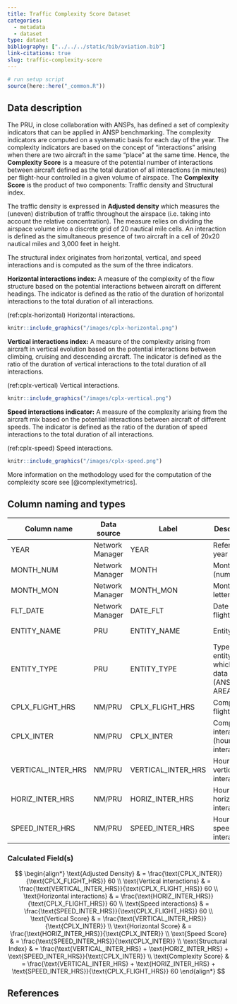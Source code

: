 ```yaml
---
title: Traffic Complexity Score Dataset
categories:
  - metadata
  - dataset
type: dataset
bibliography: ["../../../static/bib/aviation.bib"]
link-citations: true
slug: traffic-complexity-score
---
```

```r
# run setup script
source(here::here("_common.R"))
```


## Data description

The PRU, in close collaboration with ANSPs, has defined a set of complexity indicators that
can be applied in ANSP benchmarking.
The complexity indicators are computed on a systematic basis for each day of the year.
The complexity indicators are based on the concept of “interactions” arising when there are
two aircraft in the same “place” at the same time.
Hence, the **Complexity Score** is a measure of the potential number of interactions between
aircraft defined as the total duration of all interactions (in minutes) per flight-hour
controlled in a given volume of airspace.
The **Complexity Score** is the product of two components: Traffic density and Structural index.

The traffic density is expressed in **Adjusted density** which measures the (uneven) distribution
of traffic throughout the airspace (i.e. taking into account the relative concentration).
The measure relies on dividing the airspace volume into a discrete grid of 20 nautical mile cells.
An interaction is defined as the simultaneous presence of two aircraft in a cell of 20x20 nautical
miles and 3,000 feet in height.

The structural index originates from horizontal, vertical, and speed interactions and is computed
as the sum of the three indicators.


**Horizontal interactions index:** A measure of the complexity of the flow structure based on
the potential interactions between aircraft on different headings.
The indicator is defined as the ratio of the duration of horizontal interactions to the total
duration of all interactions.


(ref:cplx-horizontal) Horizontal interactions.


```r
knitr::include_graphics("/images/cplx-horizontal.png")
```



**Vertical interactions index:** A measure of the complexity arising from aircraft in vertical
evolution based on the potential interactions between climbing, cruising and descending aircraft.
The indicator is defined as the ratio of the duration of vertical interactions to the total
duration of all interactions.



(ref:cplx-vertical) Vertical interactions.


```r
knitr::include_graphics("/images/cplx-vertical.png")
```



**Speed interactions indicator:** A measure of the complexity arising from the aircraft mix
based on the potential interactions between aircraft of different speeds.
The indicator is defined as the ratio of the duration of speed interactions to the
total duration of all interactions.



(ref:cplx-speed) Speed interactions.


```r
knitr::include_graphics("/images/cplx-speed.png")
```


More information on the methodology used for the computation of the complexity score
see [@complexitymetrics].

## Column naming and types

| Column name        | Data source     | Label              |  Description                                                    | Example          |
|--------------------|-----------------|--------------------|-----------------------------------------------------------------|------------------|
| YEAR               | Network Manager | YEAR               | Reference year                                                  | 2014             |
| MONTH_NUM          | Network Manager | MONTH              | Month (numeric)                                                 | 1                |
| MONTH_MON          | Network Manager | MONTH_MON          | Month (3-letter code)                                           | JAN              |
| FLT_DATE           | Network Manager | DATE_FLT           | Date of flight                                                  | 12-01-2014       |
| ENTITY_NAME        | PRU             | ENTITY_NAME        | Entity name                                                     | Slovenia Control |
| ENTITY_TYPE        | PRU             | ENTITY_TYPE        | Type of the entity to which the data relates (ANSP, FAB, AREA)  | ANSP (AUA)       |
| CPLX_FLIGHT_HRS    | NM/PRU          | CPLX_FLIGHT_HRS    | Complexity flight hours                                         | 89.4             |
| CPLX_INTER         | NM/PRU          | CPLX_INTER         | Complexity interactions (hours of interactions)                 | 9.4              |
| VERTICAL_INTER_HRS | NM/PRU          | VERTICAL_INTER_HRS | Hours of vertical interactions                                  | 1.0              |
| HORIZ_INTER_HRS    | NM/PRU          | HORIZ_INTER_HRS    | Hours of horizontal interactions                                | 5.8              |
| SPEED_INTER_HRS    | NM/PRU          | SPEED_INTER_HRS    | Hours of speed interactions                                     | 1.5              |


### Calculated Field(s)

$$
\begin{align*}
\text{Adjusted Density}        & = \frac{\text{CPLX_INTER}}{\text{CPLX_FLIGHT_HRS}} 60 \\
\text{Vertical interactions}   & = \frac{\text{VERTICAL_INTER_HRS}}{\text{CPLX_FLIGHT_HRS}} 60 \\
\text{Horizontal interactions} & = \frac{\text{HORIZ_INTER_HRS}}{\text{CPLX_FLIGHT_HRS}} 60 \\
\text{Speed interactions}      & = \frac{\text{SPEED_INTER_HRS}}{\text{CPLX_FLIGHT_HRS}} 60 \\
\text{Vertical Score}          & = \frac{\text{VERTICAL_INTER_HRS}}{\text{CPLX_INTER}} \\
\text{Horizontal Score}        & = \frac{\text{HORIZ_INTER_HRS}}{\text{CPLX_INTER}} \\
\text{Speed Score}             & = \frac{\text{SPEED_INTER_HRS}}{\text{CPLX_INTER}} \\
\text{Structural Index}        & = \frac{\text{VERTICAL_INTER_HRS} + \text{HORIZ_INTER_HRS} + \text{SPEED_INTER_HRS}}{\text{CPLX_INTER}} \\
\text{Complexity Score}        & = \frac{\text{VERTICAL_INTER_HRS} + \text{HORIZ_INTER_HRS} + \text{SPEED_INTER_HRS}}{\text{CPLX_FLIGHT_HRS}} 60
\end{align*}
$$

## References

